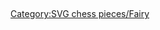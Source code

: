 =={{int:filedesc}}==
{{Information
|description={{en|1=Dark zebra on transparent square, default size 45x45}}
|date=2016-04-16
|source={{own}}
|author=[[:en:User:Cburnett]] (knight); {{U|Francois-Pier}} (zebra)
|permission=GFDL & BSD & GPL
|other versions={{DerivativeVersions|Chess ndt45.svg}}
|other fields={{Igen|Inkscape|+|s=}}
}}

=={{int:license-header}}==
{{self|GFDL|migration=relicense|BSD|GPL}}

[[Category:SVG chess pieces/Fairy]]